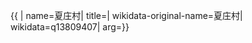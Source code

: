 {{ {{{1|PRC admin/showdata}}}|
name=夏庄村|
title=|
wikidata-original-name=夏庄村|
wikidata=q13809407|
arg={{{arg|}}}}}